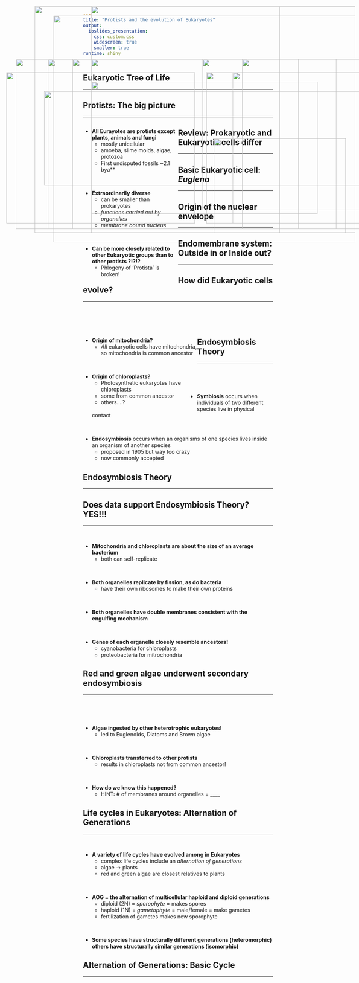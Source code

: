 ```yaml
---
title: "Protists and the evolution of Eukaryotes"
output: 
  ioslides_presentation:
    css: custom.css
    widescreen: true
    smaller: true
runtime: shiny
---
```


## Eukaryotic Tree of Life
<hr>

<IMG STYLE="position:absolute; TOP:190px; LEFT:50px; WIDTH:950px; HEIGHT:450px" SRC="images/eukar_phylo.jpg">

## Protists: The big picture
<hr>

<div style="float: left; width: 50%;">

* **All Eurayotes are protists except plants, animals and fungi**
    + mostly unicellular
    + amoeba, slime molds, algae, protozoa
    + First undisputed fossils ~2.1 bya**

<br/>

* **Extraordinarily diverse**
    + can be smaller than prokaryotes
    + *functions carried out by organelles*
    + *membrane bound nucleus*

<br/>

* **Can be more closely related to other Eukaryotic groups than to other protists ?!?!?**
  + Phlogeny of 'Protista' is broken!
    

</div>

<IMG STYLE="position:absolute; TOP:190px; LEFT:545px; WIDTH:500px; HEIGHT:400px" SRC="images/protist_collage.jpg">

## 

<IMG STYLE="position:absolute; TOP:50px; LEFT:250px; WIDTH:500px; HEIGHT:600px" SRC="images/phyla.jpg">

## Review: Prokaryotic and Eukaryotic cells differ
<hr>

<IMG STYLE="position:absolute; TOP:250px; LEFT:250px; WIDTH:600px; HEIGHT:350px" SRC="images/shareproeu.jpg">

## Basic Eukaryotic cell: *Euglena*
<hr>

<IMG STYLE="position:absolute; TOP:225px; LEFT:25px; WIDTH:500px; HEIGHT:400px" SRC="images/euglena.jpg">

<IMG STYLE="position:absolute; TOP:225px; LEFT:555px; WIDTH:500px; HEIGHT:400px" SRC="images/euglena2.jpg">

## Origin of the nuclear envelope
<hr>

<IMG STYLE="position:absolute; TOP:190px; LEFT:135px; WIDTH:830px; HEIGHT:450px" SRC="images/nuclearenvelope.jpg">

## Endomembrane system: Outside in or Inside out?
<hr>

<IMG STYLE="position:absolute; TOP:190px; LEFT:200px; WIDTH:700px; HEIGHT:450px" SRC="images/outin.jpg">

## How did Eukaryotic cells evolve?
<hr>
<br/>
<br/>
<br/>

<div style="float: left; width: 60%;">

* **Origin of mitochondria?**
    + *All* eukaryotic cells have mitochondria, so mitochondria is common ancestor

<br/>

* **Origin of chloroplasts?**
    + Photosynthetic eukaryotes have chloroplasts
    + some from common ancestor
    + others....?

</div>

<IMG STYLE="position:absolute; TOP:225px; LEFT:625px; WIDTH:350px; HEIGHT:400px" SRC="images/mitochloro.jpg">
    
## Endosymbiosis Theory
<hr>
<br/>
<br/>
<br/>

* **Symbiosis** occurs when individuals of two different species live in physical contact

<br/>

* **Endosymbiosis** occurs when an organisms of one species lives inside an organism of another species
    + proposed in 1905 but way too crazy
    + now commonly accepted
    
<IMG STYLE="position:absolute; TOP:400px; LEFT:575px; WIDTH:350px; HEIGHT:250px" SRC="images/endocartoon.jpg">

## Endosymbiosis Theory
<hr>

<IMG STYLE="position:absolute; TOP:275px; LEFT:125px; WIDTH:850px; HEIGHT:250px" SRC="images/endosymb.jpeg">

## 

<IMG STYLE="position:absolute; TOP:50px; LEFT:100px; WIDTH:850px; HEIGHT:600px" SRC="images/endo_mito.jpg">

## Does data support Endosymbiosis Theory? YES!!!
<hr>
<br/>

* **Mitochondria and chloroplasts are about the size of an average bacterium**
    + both can self-replicate

<br/>

* **Both organelles replicate by fission, as do bacteria** 
    + have their own ribosomes to make their own proteins
      
<br/>

* **Both organelles have double membranes consistent with the engulfing mechanism**

<br/>

* **Genes of each organelle closely resemble ancestors!**
    + cyanobacteria for chloroplasts
    + proteobacteria for mitrochondria
    
## Red and green algae underwent secondary endosymbiosis
<hr>
<br/>
<br/>
<br/>

* **Algae ingested by other heterotrophic eukaryotes!**
    + led to Euglenoids, Diatoms and Brown algae

<br/>

* **Chloroplasts transferred to other protists**
    + results in chloroplasts not from common ancestor!

<br/>

* **How do we know this happened?**
    + HINT: # of membranes around organelles = ____
  

<IMG STYLE="position:absolute; TOP:190px; LEFT:650px; WIDTH:400px; HEIGHT:450px" SRC="images/secondendo.png">

## Life cycles in Eukaryotes: Alternation of Generations
<hr>
<br/>

* **A variety of life cycles have evolved among in Eukaryotes**
    + complex life cycles include an *alternation of generations*
    + algae -> plants
     + red and green algae are closest relatives to plants

<br/>

* **AOG = the alternation of multicellular haploid and diploid generations**
    + diploid (2N) = *sporophyte* = makes spores
    + haploid (1N) = *gametophyte* = male/female = make gametes
    + fertilization of gametes makes new sporophyte

<br/>

* **Some species have structurally different generations (heteromorphic) others have structurally similar generations (isomorphic)**

## Alternation of Generations: Basic Cycle
<hr>

<IMG STYLE="position:absolute; TOP:190px; LEFT:250px; WIDTH:550px; HEIGHT:450px" SRC="images/aog.png">

##

<IMG STYLE="position:absolute; TOP:75px; LEFT:150px; WIDTH:800px; HEIGHT:600px" SRC="images/brownalgae.jpg">
